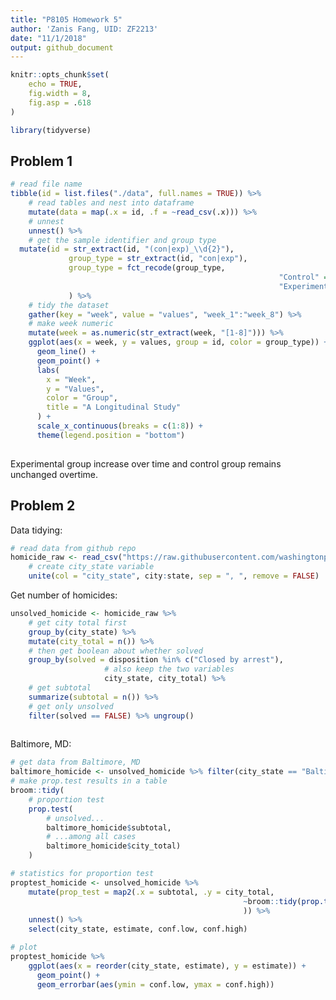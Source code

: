 ```yaml
---
title: "P8105 Homework 5"
author: 'Zanis Fang, UID: ZF2213'
date: "11/1/2018"
output: github_document
---
```


```r

knitr::opts_chunk$set(
	echo = TRUE,
	fig.width = 8,
	fig.asp = .618
)	

library(tidyverse)

```

## Problem 1

```r
# read file name
tibble(id = list.files("./data", full.names = TRUE)) %>%
	# read tables and nest into dataframe
	mutate(data = map(.x = id, .f = ~read_csv(.x))) %>% 
	# unnest
	unnest() %>% 
	# get the sample identifier and group type
  mutate(id = str_extract(id, "(con|exp)_\\d{2}"),
  			 group_type = str_extract(id, "con|exp"),
  			 group_type = fct_recode(group_type,
  			 												"Control" = "con",
  			 												"Experiment"  = "exp")
  			 ) %>%
	# tidy the dataset
	gather(key = "week", value = "values", "week_1":"week_8") %>% 
	# make week numeric
	mutate(week = as.numeric(str_extract(week, "[1-8]"))) %>% 
	ggplot(aes(x = week, y = values, group = id, color = group_type)) +
	  geom_line() + 
	  geom_point() +
	  labs(
	  	x = "Week",
	  	y = "Values",
	  	color = "Group",
	  	title = "A Longitudinal Study"
	  ) +
	  scale_x_continuous(breaks = c(1:8)) +
	  theme(legend.position = "bottom")
    

```

Experimental group increase over time and control group remains unchanged overtime.

## Problem 2

Data tidying:

```r

# read data from github repo
homicide_raw <- read_csv("https://raw.githubusercontent.com/washingtonpost/data-homicides/master/homicide-data.csv") %>% 
	# create city_state variable
	unite(col = "city_state", city:state, sep = ", ", remove = FALSE)

```

Get number of homicides:

```r
unsolved_homicide <- homicide_raw %>% 
	# get city total first
	group_by(city_state) %>% 
	mutate(city_total = n()) %>% 
	# then get boolean about whether solved
	group_by(solved = disposition %in% c("Closed by arrest"),
					 # also keep the two variables
					 city_state, city_total) %>%
	# get subtotal
	summarize(subtotal = n()) %>% 
	# get only unsolved
	filter(solved == FALSE) %>% ungroup()
	
```

Baltimore, MD:

```r
# get data from Baltimore, MD
baltimore_homicide <- unsolved_homicide %>% filter(city_state == "Baltimore, MD")
# make prop.test results in a table
broom::tidy(
	# proportion test
	prop.test(
		# unsolved...
		baltimore_homicide$subtotal,
		# ...among all cases
		baltimore_homicide$city_total)
	)

# statistics for proportion test
proptest_homicide <- unsolved_homicide %>%
	mutate(prop_test = map2(.x = subtotal, .y = city_total,
													~broom::tidy(prop.test(.x, .y))
												 	)) %>%
	unnest() %>%
	select(city_state, estimate, conf.low, conf.high)

# plot
proptest_homicide %>%
	ggplot(aes(x = reorder(city_state, estimate), y = estimate)) +
	  geom_point() +
	  geom_errorbar(aes(ymin = conf.low, ymax = conf.high))
	

	

```



